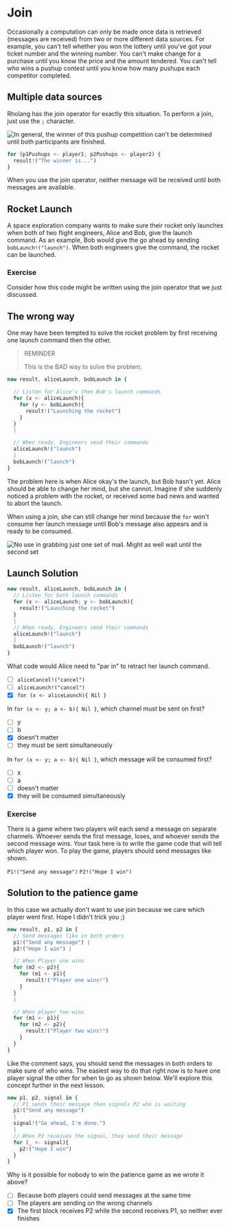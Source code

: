# Join

Occasionally a computation can only be made once data is retrieved (messages are received) from two or more different data sources. For example, you can't tell whether you won the lottery until you've got your ticket number and the winning number. You can't make change for a purchase until you know the price and the amount tendered. You can't tell who wins a pushup contest until you know how many pushups each competitor completed.

## Multiple data sources

Rholang has the join operator for exactly this situation. To perform a join, just use the `;` character.

![In general, the winner of this pushup competition can't be determined until both participants are finished.](public/images/docs/build/tut-1/join-pushups.png)

```javascript
for (p1Pushups <- player1; p2Pushups <- player2) {
  result!("The winner is...")
}
```

When you use the join operator, neither message will be received until both messages are available.

## Rocket Launch

A space exploration company wants to make sure their rocket only launches when both of two flight engineers, Alice and Bob, give the launch command. As an example, Bob would give the go ahead by sending `bobLaunch!("launch")`. When both engineers give the command, the rocket can be launched.

### Exercise

Consider how this code might be written using the join operator that we just discussed.

## The wrong way

One may have been tempted to solve the rocket problem by first receiving one launch command then the other.

> REMINDER
>
> This is the BAD way to solve the problem.

```javascript
new result, aliceLaunch, bobLaunch in {

  // Listen for Alice's then Bob's launch commands
  for (x <- aliceLaunch){
    for (y <- bobLaunch){
      result!("Launching the rocket")
    }
  }
  |

  // When ready, Engineers send their commands
  aliceLaunch!("launch")
  |
  bobLaunch!("launch")
}
```

The problem here is when Alice okay's the launch, but Bob hasn't yet. Alice should be able to change her mind, but she cannot. Imagine if she suddenly noticed a problem with the rocket, or received some bad news and wanted to abort the launch.

When using a join, she can still change her mind because the `for` won't consume her launch message until Bob's message also appears and is ready to be consumed.

![No use in grabbing just one set of mail. Might as well wait until the second set](public/images/docs/build/tut-1/join.png)

## Launch Solution

```javascript
new result, aliceLaunch, bobLaunch in {
  // Listen for both launch commands
  for (x <- aliceLaunch; y <- bobLaunch){
    result!("Launching the rocket")
  }
  |
  // When ready, Engineers send their commands
  aliceLaunch!("launch")
  |
  bobLaunch!("launch")
}
```

What code would Alice need to "par in" to retract her launch command.

- [ ] `aliceCancel!("cancel")`
- [ ] `aliceLaunch!("cancel")`
- [x] `for (x <- aliceLaunch){ Nil }`

In `for (x <- y; a <- b){ Nil }`, which channel must be sent on first?

- [ ] y
- [ ] b
- [x] doesn't matter
- [ ] they must be sent simultaneously

In `for (x <- y; a <- b){ Nil }`, which message will be consumed first?

- [ ] x
- [ ] a
- [ ] doesn't matter
- [x] they will be consumed simultaneously

### Exercise

There is a game where two players will each send a message on separate channels. Whoever sends the first message, loses, and whoever sends the second message wins. Your task here is to write the game code that will tell which player won. To play the game, players should send messages like shown.

`P1!("Send any message")`
`P2!("Hope I win")`

## Solution to the patience game

In this case we actually don't want to use join because we care which player went first. Hope I didn't trick you ;)

```javascript
new result, p1, p2 in {
  // Send messages like in both orders
  p1!("Send any message") |
  p2!("Hope I win") |

  // When Player one wins
  for (m2 <- p2){
    for (m1 <- p1){
      result!("Player one wins!")
    }
  }
  |

  // When player two wins
  for (m1 <- p1){
    for (m2 <- p2){
      result!("Player two wins!")
    }
  }
}
```

Like the comment says, you should send the messages in both orders to make sure of who wins. The easiest way to do that right now is to have one player signal the other for when to go as shown below. We'll explore this concept further in the next lesson.

```javascript
new p1, p2, signal in {
  // P1 sends their message then signals P2 who is waiting
  p1!("Send any message")
  |
  signal!("Go ahead, I'm done.")
  |
  // When P2 receives the signal, they send their message
  for (_ <- signal){
    p2!("Hope I win")
  }
}
```

Why is it possible for nobody to win the patience game as we wrote it above?

- [ ] Because both players could send messages at the same time
- [ ] The players are sending on the wrong channels
- [x] The first block receives P2 while the second receives P1, so neither ever finishes
